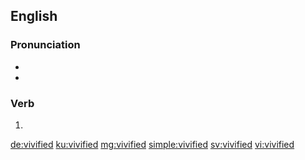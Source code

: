 ==English==

===Pronunciation===
* {{IPA|/ˈvɪvɪfʌɪ/|lang=en}}
* {{hyphenation|viv|ified|lang=en}}

===Verb===
{{head|en|verb form}}

# {{en-past of|vivify}}

[[de:vivified]]
[[ku:vivified]]
[[mg:vivified]]
[[simple:vivified]]
[[sv:vivified]]
[[vi:vivified]]
